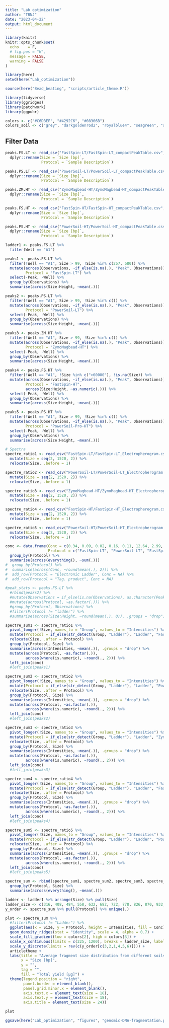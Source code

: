 ```yaml
---
title: "Lab optimization"
author: "TBNJ"
date: "2023-04-22"
output: html_document
---
```


```r
library(knitr)
knitr::opts_chunk$set(
  echo    = F,
  # fig.pos = "H",
  message = FALSE,
  warning = FALSE
)

library(here)
setwd(here("Lab_optimization"))

source(here("Bead_beating", "scripts/article_theme.R"))

library(tidyverse)
library(ggridges)
library(patchwork)
library(ggpubr)

colors <- c("#C6DBEF", "#4292C6", "#08306B")
colors_soil <- c("grey", "darkgoldenrod2", "royalblue4", "seagreen", "salmon")
```

## Filter Data


```r
peaks.FS.LT <- read_csv("FastSpin-LT/FastSpin-LT_compactPeakTable.csv", col_names = TRUE, col_select = c(2:5,18:19)) %>%
  dplyr::rename(Size = `Size [bp]`,
                Protocol = `Sample Description`)

peaks.PS.LT <- read_csv("PowerSoil-LT/PowerSoil-LT_compactPeakTable.csv", col_names = TRUE, col_select = c(2:5,18:19)) %>%
  dplyr::rename(Size = `Size [bp]`,
                Protocol = `Sample Description`)

peaks.ZM.HT <- read_csv("ZymoMagbead-HT/ZymoMagbead-HT_compactPeakTable.csv", col_names = TRUE, col_select = c(2:5,18:19)) %>%
  dplyr::rename(Size = `Size [bp]`,
                Protocol = `Sample Description`)

peaks.FS.HT <- read_csv("FastSpin-HT/FastSpin-HT_compactPeakTable.csv", col_names = TRUE, col_select = c(2:5,18:19)) %>%
  dplyr::rename(Size = `Size [bp]`,
                Protocol = `Sample Description`)

peaks.PS.HT <- read_csv("PowerSoil-HT/PowerSoil-HT_compactPeakTable.csv", col_names = TRUE, col_select = c(2:5,18:19)) %>%
  dplyr::rename(Size = `Size [bp]`,
                Protocol = `Sample Description`)

ladder1 <- peaks.FS.LT %>%
  filter(Well == "A1")

peaks1 <- peaks.FS.LT %>%
  filter(!Well == "A1", Size > 99, !Size %in% c(257, 580)) %>%
  mutate(across(Observations, ~if_else(is.na(.), "Peak", Observations)),
         Protocol = "FastSpin-LT") %>%
  select(-Peak, -Well) %>%
  group_by(Observations) %>%
  summarise(across(Size:Height, ~mean(.)))

peaks2 <- peaks.PS.LT %>%
  filter(!Well == "A1", Size > 99, !Size %in% c()) %>%
  mutate(across(Observations, ~if_else(is.na(.), "Peak", Observations)),
         Protocol = "PowerSoil-LT") %>%
  select(-Peak, -Well) %>%
  group_by(Observations) %>%
  summarise(across(Size:Height, ~mean(.)))

peaks3 <- peaks.ZM.HT %>%
  filter(!Well == "A1", Size > 99, !Size %in% c()) %>%
  mutate(across(Observations, ~if_else(is.na(.), "Peak", Observations)),
         Protocol = "ZymoMagbead-HT") %>%
  select(-Peak, -Well) %>%
  group_by(Observations) %>%
  summarise(across(Size:Height, ~mean(.)))

peaks4 <- peaks.FS.HT %>%
  filter(!Well == "A1", !Size %in% c(">60000"), !is.na(Size)) %>%
  mutate(across(Observations, ~if_else(is.na(.), "Peak", Observations)),
         Protocol = "FastSpin-HT",
         across(Size:Height, ~as.numeric(.))) %>%
  select(-Peak, -Well) %>%
  group_by(Observations) %>%
  summarise(across(Size:Height, ~mean(.)))

peaks5 <- peaks.PS.HT %>%
  filter(!Well == "A1", Size > 99, !Size %in% c()) %>%
  mutate(across(Observations, ~if_else(is.na(.), "Peak", Observations)),
         Protocol = "PowerSoil-Pro-HT") %>%
  select(-Peak, -Well) %>%
  group_by(Observations) %>%
  summarise(across(Size:Height, ~mean(.)))

# Spectra
spectre_ratio1 <- read_csv("FastSpin-LT/FastSpin-LT_Electropherogram.csv") %>%
  mutate(Size = seq(2, 1520, 2)) %>%
  relocate(Size, .before = 1)

spectre_ratio2 <- read_csv("PowerSoil-LT/PowerSoil-LT_Electropherogram.csv") %>%
  mutate(Size = seq(2, 1520, 2)) %>%
  relocate(Size, .before = 1)

spectre_ratio3 <- read_csv("ZymoMagbead-HT/ZymoMagbead-HT_Electropherogram.csv") %>%
  mutate(Size = seq(2, 1520, 2)) %>%
  relocate(Size, .before = 1)

spectre_ratio4 <- read_csv("FastSpin-HT/FastSpin-HT_Electropherogram.csv") %>%
  mutate(Size = seq(2, 1520, 2)) %>%
  relocate(Size, .before = 1)

spectre_ratio5 <- read_csv("PowerSoil-HT/PowerSoil-HT_Electropherogram.csv") %>%
  mutate(Size = seq(2, 1520, 2)) %>%
  relocate(Size, .before = 1)

conc <- data.frame(Conc = c(0.34, 0.09, 0.02, 0.16, 0.11, 12.64, 2.99, 2.91, 4.20, 1.08, 3.85, 2.82, 1.08, 1.75, 0.07, 1.99, 0.77, 0.71, 1.38, 0.41, 2.83, 1.09, 0.80, 1.25, 0.03),
                   Protocol = c("FastSpin-LT", "PowerSoil-LT", "FastSpin-HT", "PowerSoil-Pro-HT", "ZymoMagbead-HT", "FastSpin-LT", "PowerSoil-LT", "FastSpin-HT", "PowerSoil-Pro-HT", "ZymoMagbead-HT", "FastSpin-LT", "PowerSoil-LT", "FastSpin-HT", "PowerSoil-Pro-HT", "ZymoMagbead-HT", "FastSpin-LT", "PowerSoil-LT", "FastSpin-HT", "PowerSoil-Pro-HT", "ZymoMagbead-HT", "FastSpin-LT", "PowerSoil-LT", "FastSpin-HT", "PowerSoil-Pro-HT", "ZymoMagbead-HT")) %>%
  group_by(Protocol) %>%
  summarise(across(everything(), ~sum(.)))
#  group_by(Protocol) %>%
#  summarise(across(Conc, ~round(mean(.), 2))) %>%
#  add_row(Protocol = "Electronic Ladder", Conc = NA) %>%
#  add_row(Protocol = "Tag. product", Conc = NA)

#peak_stats <- peaks.FS.LT %>%
  #rbind(peaks2) %>%
  #mutate(Observations = if_else(is.na(Observations), as.character(Peak), Observations)) %>%
  #mutate(across(Protocol, ~as.factor(.))) %>%
  #group_by(Protocol, Observations) %>%
  #filter(Protocol != "ladder") %>%
  #summarise(across(Size:Height, ~round(mean(.), 0)), .groups = "drop")

spectre_sum1 <- spectre_ratio1 %>%
  pivot_longer(!Size, names_to = "Group", values_to = "Intensities") %>%
  mutate(Protocol = if_else(str_detect(Group, "Ladder"), "Ladder", "FastSpin-LT")) %>%
  relocate(Size, .after = Protocol) %>%
  group_by(Protocol, Size) %>%
  summarise(across(Intensities, ~mean(.)), .groups = "drop") %>%
  mutate(across(Protocol, ~as.factor(.)),
         across(where(is.numeric), ~round(., 2))) %>%
  left_join(conc)
  #left_join(peaks1)

spectre_sum2 <- spectre_ratio2 %>%
  pivot_longer(!Size, names_to = "Group", values_to = "Intensities") %>%
  mutate(Protocol = if_else(str_detect(Group, "Ladder"), "Ladder", "PowerSoil-LT")) %>%
  relocate(Size, .after = Protocol) %>%
  group_by(Protocol, Size) %>%
  summarise(across(Intensities, ~mean(.)), .groups = "drop") %>%
  mutate(across(Protocol, ~as.factor(.)),
         across(where(is.numeric), ~round(., 2))) %>%
  left_join(conc)
  #left_join(peaks2)

spectre_sum3 <- spectre_ratio3 %>%
  pivot_longer(!Size, names_to = "Group", values_to = "Intensities") %>%
  mutate(Protocol = if_else(str_detect(Group, "Ladder"), "Ladder", "ZymoMagbead-HT")) %>%
  relocate(Size, .after = Protocol) %>%
  group_by(Protocol, Size) %>%
  summarise(across(Intensities, ~mean(.)), .groups = "drop") %>%
  mutate(across(Protocol, ~as.factor(.)),
         across(where(is.numeric), ~round(., 2))) %>%
  left_join(conc)
  #left_join(peaks3)

spectre_sum4 <- spectre_ratio4 %>%
  pivot_longer(!Size, names_to = "Group", values_to = "Intensities") %>%
  mutate(Protocol = if_else(str_detect(Group, "Ladder"), "Ladder", "FastSpin-HT")) %>%
  relocate(Size, .after = Protocol) %>%
  group_by(Protocol, Size) %>%
  summarise(across(Intensities, ~mean(.)), .groups = "drop") %>%
  mutate(across(Protocol, ~as.factor(.)),
         across(where(is.numeric), ~round(., 2))) %>%
  left_join(conc)
  #left_join(peaks4)

spectre_sum5 <- spectre_ratio5 %>%
  pivot_longer(!Size, names_to = "Group", values_to = "Intensities") %>%
  mutate(Protocol = if_else(str_detect(Group, "Ladder"), "Ladder", "PowerSoil-Pro-HT")) %>%
  relocate(Size, .after = Protocol) %>%
  group_by(Protocol, Size) %>%
  summarise(across(Intensities, ~mean(.)), .groups = "drop") %>%
  mutate(across(Protocol, ~as.factor(.)),
         across(where(is.numeric), ~round(., 2))) %>%
  left_join(conc)
  #left_join(peaks5)

spectre_sum <- rbind(spectre_sum1, spectre_sum2, spectre_sum3, spectre_sum4, spectre_sum5) %>%
  group_by(Protocol, Size) %>%
  summarise(across(everything(), ~mean(.)))

ladder <- ladder1 %>% arrange(Size) %>% pull(Size)
ladder_size <- c(316, 408, 484, 558, 632, 682, 722, 778, 826, 870, 932, 994, 1044, 1094)
y_order <- spectre_sum %>% pull(Protocol) %>% unique(.)

plot <- spectre_sum %>%
  #filter(Protocol != "Ladder") %>%
  ggplot(aes(x = Size, y = Protocol, height = Intensities, fill = Conc)) +
  geom_density_ridges(stat = "identity", scale = 4, alpha = 0.7) +
  scale_fill_gradient(low = colors[2], high = colors[3]) + 
  scale_x_continuous(limits = c(225, 1200), breaks = ladder_size, labels = ladder) +
  scale_y_discrete(limits = rev(c(y_order[c(3,2,1,4,5,6)]))) +
  articletheme +
  labs(title = "Average fragment size distribution from different soils across different DNA extraction kits",
       x = "Size [bp]",
       y = "",
       tag = "",
       fill = "Total yield [µg]") +
  theme(legend.position = "right",
        panel.border = element_blank(),
        panel.grid.minor.x = element_blank(),
        axis.text.x = element_text(size = 18),
        axis.text.y = element_text(size = 18),
        axis.title = element_text(size = 24))

plot

ggsave(here("Lab_optimization", "figures", "genomic-DNA-fragmentation.png"), plot = plot, device = "png", height = 12, width = 19)
```



